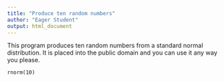 ```yaml
---
title: "Produce ten random numbers"
author: "Eager Student"
output: html_document
---
```


This program produces ten random numbers from a standard normal distribution. It is placed into the public domain and you can use it any way you please.

```{}
rnorm(10)
```
